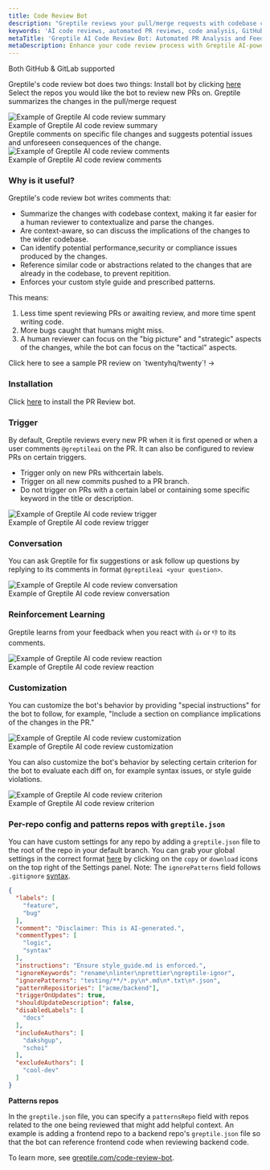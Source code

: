 ```yaml
---
title: Code Review Bot
description: "Greptile reviews your pull/merge requests with codebase context-aware comments"
keywords: 'AI code reviews, automated PR reviews, code analysis, GitHub integration, GitLab integration, codebase context'
metaTitle: 'Greptile AI Code Review Bot: Automated PR Analysis and Feedback'
metaDescription: Enhance your code review process with Greptile AI-powered bot. Get context-aware comments and codebase-specific feedback on your pull requests.'
---
```


<Note>Both GitHub & GitLab supported</Note>

Greptile's code review bot does two things:
<Steps>
<Step>
Install bot by clicking [here](https://app.greptile.com/login)
</Step>
<Step>
Select the repos you would like the bot to review new PRs on.
</Step>
<Step>
Greptile summarizes the changes in the pull/merge request

<Frame>
  <img src="/images/cr-bot/summary.png" alt="Example of Greptile AI code review summary" />
  <figcaption>Example of Greptile AI code review summary</figcaption>
</Frame>
</Step>
<Step>
Greptile comments on specific file changes and suggests potential issues and unforeseen consequences of the change.

<Frame>
  <img src="/images/cr-bot/cr-comment.png" alt="Example of Greptile AI code review comments" />
  <figcaption>Example of Greptile AI code review comments</figcaption>
</Frame>
</Step>
</Steps>

### Why is it useful?

Greptile's code review bot writes comments that:

- Summarize the changes with codebase context, making it far easier for a human reviewer to contextualize and parse the changes.
- Are context-aware, so can discuss the implications of the changes to the wider codebase.
- Can identify potential performance,security or compliance issues produced by the changes.
- Reference similar code or abstractions related to the changes that are already in the codebase, to prevent repitition.
- Enforces your custom style guide and prescribed patterns.

This means:
1. Less time spent reviewing PRs or awaiting review, and more time spent writing code.
2. More bugs caught that humans might miss.
3. A human reviewer can focus on the "big picture" and "strategic" aspects of the changes, while the bot can focus on the "tactical" aspects.


<Card href="https://github.com/twentyhq/twenty/pull/5718">
  Click here to see a sample PR review on `twentyhq/twenty`! ->
</Card>


### Installation

Click [here](https://app.greptile.com/login) to install the PR Review bot.

### Trigger

By default, Greptile reviews every new PR when it is first opened or when a user comments `@greptileai` on the PR. It can also be configured to review PRs on certain triggers.
- Trigger only on new PRs withcertain labels.
- Trigger on all new commits pushed to a PR branch.
- Do not trigger on PRs with a certain label or containing some specific keyword in the title or description.

<Frame>
  <img src="/images/cr-bot/manual-trigger.gif" alt="Example of Greptile AI code review trigger" />
  <figcaption>Example of Greptile AI code review trigger</figcaption>
</Frame>

### Conversation

You can ask Greptile for fix suggestions or ask follow up questions by replying to its comments in format `@greptileai <your question>`.

<Frame>
  <img src="/images/cr-bot/qna.gif" alt="Example of Greptile AI code review conversation" />
  <figcaption>Example of Greptile AI code review conversation</figcaption>
</Frame>

### Reinforcement Learning

Greptile learns from your feedback when you react with `👍` or `👎` to its comments. 
<Frame>
  <img src="/images/cr-bot/downvote.gif" alt="Example of Greptile AI code review reaction" />
  <figcaption>Example of Greptile AI code review reaction</figcaption>
</Frame>

### Customization

You can customize the bot's behavior by providing "special instructions" for the bot to follow, for example, "Include a section on compliance implications of the changes in the PR."

<Frame>
  <img src="/images/cr-bot/sysprompt.gif" alt="Example of Greptile AI code review customization" />
  <figcaption>Example of Greptile AI code review customization</figcaption>
</Frame>

You can also customize the bot's behavior by selecting certain criterion for the bot to evaluate each diff on, for example syntax issues, or style guide violations.

<Frame>
  <img src="/images/cr-bot/labels.gif" alt="Example of Greptile AI code review criterion" />
  <figcaption>Example of Greptile AI code review criterion</figcaption>
</Frame>

### Per-repo config and patterns repos with `greptile.json`

You can have custom settings for any repo by adding a `greptile.json` file to the root of the repo in your default branch. 
You can grab your global settings in the correct format [here](https://app.greptile.com/login) by clicking on the `copy` or `download` icons on the top right of the Settings panel. 
Note: The `ignorePatterns` field follows `.gitignore` [syntax](https://git-scm.com/docs/gitignore).

```json greptile.json
{
  "labels": [
    "feature",
    "bug"
  ],
  "comment": "Disclaimer: This is AI-generated.",
  "commentTypes": [
    "logic",
    "syntax"
  ],
  "instructions": "Ensure style_guide.md is enforced.",
  "ignoreKeywords": "rename\nlinter\nprettier\ngreptile-ignor",
  "ignorePatterns": "testing/**/*.py\n*.md\n*.txt\n*.json",
  "patternRepositories": ["acme/backend"],
  "triggerOnUpdates": true,
  "shouldUpdateDescription": false,
  "disabledLabels": [
    "docs"
  ],
  "includeAuthors": [
    "dakshgup",
    "schoi"
  ],
  "excludeAuthors": [
    "cool-dev"
  ]
}
```

**Patterns repos**

In the `greptile.json` file, you can specify a `patternsRepo` field with repos related to the one being reviewed that might add helpful context. 
An example is adding a frontend repo to a backend repo's `greptile.json` file so that the bot can reference frontend code when reviewing backend code.

To learn more, see [greptile.com/code-review-bot](https://www.greptile.com/code-review-bot).
